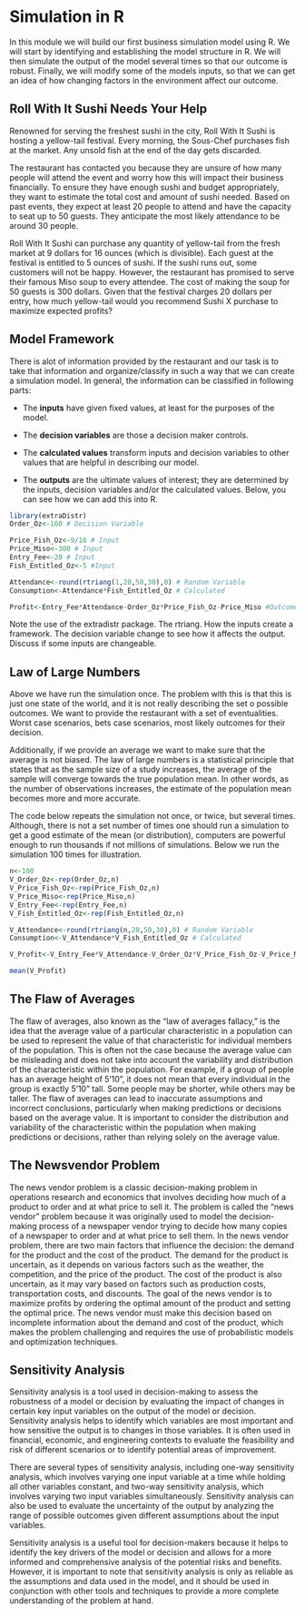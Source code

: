 # Simulation in R

In this module we will build our first business simulation model using R. We will start by identifying and establishing the model structure in R. We will then simulate the output of the model several times so that our outcome is robust. Finally, we will modify some of the models inputs, so that we can get an idea of how changing factors in the environment affect our outcome.

## Roll With It Sushi Needs Your Help

Renowned for serving the freshest sushi in the city, Roll With It Sushi is hosting a yellow-tail festival. Every morning, the Sous-Chef purchases fish at the market. Any unsold fish at the end of the day gets discarded. 

The restaurant has contacted you because they are unsure of how many people will attend the event and worry how this will impact their business financially. To ensure they have enough sushi and budget appropriately, they want to estimate the total cost and amount of sushi needed. Based on past events, they expect at least 20 people to attend and have the capacity to seat up to 50 guests. They anticipate the most likely attendance to be around 30 people.

Roll With It Sushi can purchase any quantity of yellow-tail from the fresh market at 9 dollars for 16 ounces (which is divisible). Each guest at the festival is entitled to 5 ounces of sushi. If the sushi runs out, some customers will not be happy. However, the restaurant has promised to serve their famous Miso soup to every attendee. The cost of making the soup for 50 guests is 300 dollars. Given that the festival charges 20 dollars per entry, how much yellow-tail would you recommend Sushi X purchase to maximize expected profits?

## Model Framework

There is alot of information provided by the restaurant and our task is to take that information and organize/classify in such a way that we can create a simulation model. In general, the information can be classified in following parts:

-   The **inputs** have given fixed values, at least for the purposes of the model.

-   The **decision variables** are those a decision maker controls.

-   The **calculated values** transform inputs and decision variables to other values that are helpful in describing our model.

-   The **outputs** are the ultimate values of interest; they are determined by the inputs, decision variables and/or the calculated values. Below, you can see how we can add this into R.

```r
library(extraDistr)
Order_Oz<-160 # Decision Variable

Price_Fish_Oz<-9/16 # Input
Price_Miso<-300 # Input
Entry_Fee<-20 # Input
Fish_Entitled_Oz<-5 #Input

Attendance<-round(rtriang(1,20,50,30),0) # Random Variable
Consumption<-Attendance*Fish_Entitled_Oz # Calculated 

Profit<-Entry_Fee*Attendance-Order_Oz*Price_Fish_Oz-Price_Miso #Outcome

```

Note the use of the extradistr package. The rtriang. How the inputs create a framework. The decision variable change to see how it affects the output. Discuss if some inputs are changeable.

## Law of Large Numbers

Above we have run the simulation once. The problem with this is that this is just one state of the world, and it is not really describing the set o possible outcomes. We want to provide the restaurant with a set of eventualities. Worst case scenarios, bets case scenarios, most likely outcomes for their decision. 

Additionally, if we provide an average we want to make sure that the average is not biased. The law of large numbers is a statistical principle that states that as the sample size of a study increases, the average of the sample will converge towards the true population mean. In other words, as the number of observations increases, the estimate of the population mean becomes more and more accurate.

The code below repeats the simulation not once, or twice, but several times. Although, there is not a set number of times one should run a simulation to get a good estimate of the mean (or distribution), computers are powerful enough to run thousands if not millions of simulations. Below we run the simulation 100 times for illustration.

```r
n<-100
V_Order_Oz<-rep(Order_Oz,n)
V_Price_Fish_Oz<-rep(Price_Fish_Oz,n)
V_Price_Miso<-rep(Price_Miso,n)
V_Entry_Fee<-rep(Entry_Fee,n)
V_Fish_Entitled_Oz<-rep(Fish_Entitled_Oz,n)

V_Attendance<-round(rtriang(n,20,50,30),0) # Random Variable
Consumption<-V_Attendance*V_Fish_Entitled_Oz # Calculated 

V_Profit<-V_Entry_Fee*V_Attendance-V_Order_Oz*V_Price_Fish_Oz-V_Price_Miso

mean(V_Profit)
```

## The Flaw of Averages

The flaw of averages, also known as the "law of averages fallacy," is the idea that the average value of a particular characteristic in a population can be used to represent the value of that characteristic for individual members of the population. This is often not the case because the average value can be misleading and does not take into account the variability and distribution of the characteristic within the population. For example, if a group of people has an average height of 5'10", it does not mean that every individual in the group is exactly 5'10" tall. Some people may be shorter, while others may be taller. The flaw of averages can lead to inaccurate assumptions and incorrect conclusions, particularly when making predictions or decisions based on the average value. It is important to consider the distribution and variability of the characteristic within the population when making predictions or decisions, rather than relying solely on the average value.

## The Newsvendor Problem

The news vendor problem is a classic decision-making problem in operations research and economics that involves deciding how much of a product to order and at what price to sell it. The problem is called the "news vendor" problem because it was originally used to model the decision-making process of a newspaper vendor trying to decide how many copies of a newspaper to order and at what price to sell them. In the news vendor problem, there are two main factors that influence the decision: the demand for the product and the cost of the product. The demand for the product is uncertain, as it depends on various factors such as the weather, the competition, and the price of the product. The cost of the product is also uncertain, as it may vary based on factors such as production costs, transportation costs, and discounts. The goal of the news vendor is to maximize profits by ordering the optimal amount of the product and setting the optimal price. The news vendor must make this decision based on incomplete information about the demand and cost of the product, which makes the problem challenging and requires the use of probabilistic models and optimization techniques.

## Sensitivity Analysis

Sensitivity analysis is a tool used in decision-making to assess the robustness of a model or decision by evaluating the impact of changes in certain key input variables on the output of the model or decision. Sensitivity analysis helps to identify which variables are most important and how sensitive the output is to changes in those variables. It is often used in financial, economic, and engineering contexts to evaluate the feasibility and risk of different scenarios or to identify potential areas of improvement.

There are several types of sensitivity analysis, including one-way sensitivity analysis, which involves varying one input variable at a time while holding all other variables constant, and two-way sensitivity analysis, which involves varying two input variables simultaneously. Sensitivity analysis can also be used to evaluate the uncertainty of the output by analyzing the range of possible outcomes given different assumptions about the input variables.

Sensitivity analysis is a useful tool for decision-makers because it helps to identify the key drivers of the model or decision and allows for a more informed and comprehensive analysis of the potential risks and benefits. However, it is important to note that sensitivity analysis is only as reliable as the assumptions and data used in the model, and it should be used in conjunction with other tools and techniques to provide a more complete understanding of the problem at hand.
